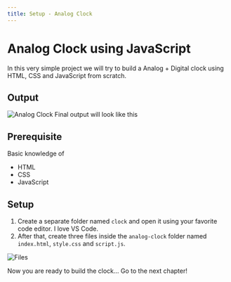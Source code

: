 ```yaml
---
title: Setup - Analog Clock
---
```


# Analog Clock using JavaScript

In this very simple project we will try to build a Analog + Digital clock using HTML, CSS and JavaScript from scratch.

## Output

![Analog Clock](/img/projects/clock/output.png)
Final output will look like this

## Prerequisite

Basic knowledge of

- HTML
- CSS
- JavaScript

## Setup

1. Create a separate folder named `clock` and open it using your favorite code editor. I love VS Code.
2. After that, create three files inside the `analog-clock` folder named `index.html`, `style.css` and `script.js`.

![Files](/img/projects/clock/files.png)

Now you are ready to build the clock... Go to the next chapter!
